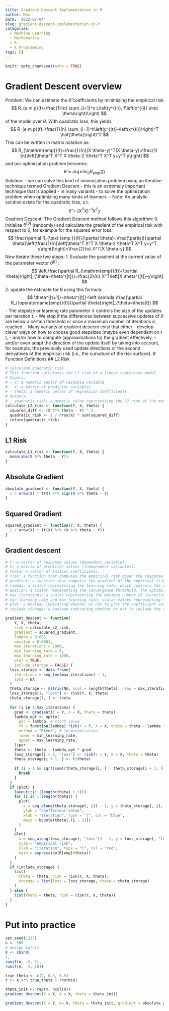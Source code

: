 ```yaml
---
title: Gradient Descent Implementation in R
author: Max
date: '2022-07-04'
slug: gradient-descent-implementation-in-r
categories:
  - Machine Learning
  - Mathematics
  - R
  - R Programming
tags: []
--- 
```


```r
knitr::opts_chunk$set(echo = TRUE)
```
# Gradient Descent overview
Problem:
We can estimate the $\hat{\theta}$ coefficients by minimizing the empirical risk
$$
R_{e m p}(f)=\frac{1}{n} \sum_{i=1}^n L\left(y^{(i)}, f\left(x^{(i)} \mid \theta\right)\right)
$$
of the model over $\theta$. With quadratic loss, this yields
$$
R_{e m p}(f)=\frac{1}{n} \sum_{i=1}^n\left(y^{(t)}-\left(x^{(i)}\right)^T \hat{\theta}\right)^2
$$
This can be written in matrix notation as:
$$
R_{\mathrm{emp}}(f)=\frac{1}{n}(X \theta-y)^T(X \theta-y)=\frac{1}{n}\left[\theta^T X^T X \theta-2 \theta^T X^T y+y^T y\right]
$$
and our optimization problem becomes:
$$
\hat{\theta}=\arg \min _\theta R_{\mathrm{emp}}(f)
$$
Solution:
- we can solve this kind of minimization problem using an iterative technique termed Gradient Descent
- this is an extremely important technique that is applied - in many variants - to solve the optimization problem when optimizing many kinds of learners.
- Note: An analytic solution exists for the quadratic loss, s.t.
$$
\hat{\theta}=\left(X^T X\right)^{-1} X^T y
$$
Gradient Descent:
The Gradient Descent method follows this algorithm:
0. Initialize $\theta^{[0]}$ (randomly) and calculate the gradient of the empirical risk with respect to $\theta$, for example for the squared error loss:
$$
\frac{\partial R_{\text {emp }}(f)}{\partial \theta}=\frac{\partial}{\partial \theta}\left(\frac{1}{n}\left[\theta^T X^T X \theta-2 \theta^T X^T y+y^T y\right]\right)=\frac{2}{n} X^T[X \theta-y]
$$
Now iterate these two steps:
1. Evaluate the gradient at the current value of the parameter vector $\theta^{[t]}$ :
$$
\left.\frac{\partial R_{\mathrm{emp}}(f)}{\partial \theta}\right|_{\theta=\theta^{[t]}}=\frac{2}{n} X^T\left[X \theta^{[t]}-y\right]
$$
2. update the estimate for $\theta$ using this formula:
$$
\theta^{[t+1]}=\theta^{[t]}-\left.\lambda \frac{\partial R_{\operatorname{emp}}(f)}{\partial \theta}\right|_{\theta=\theta[t]}
$$
- The stepsize or learning rate parameter $\lambda$ controls the size of the updates per iteration $t$.
- We stop if the differences between successive updates of $\theta$ are below a certain threshold or once a maximum number of iterations is reached.
- Many variants of gradient descent exist that either
- develop clever ways on how to choose good stepsizes (maybe even dependent on $t$ ),
- and/or how to compute (approximations to) the gradient effectively,
- and/or even adapt the direction of the update itself by taking into account, for example, the previously used update directions or the second derivatives of the empirical risk (i.e., the curvature of the risk surface).
# Function Definitions
## L2 Risk
```r
# Calculate quadratic risk
# This function calculates the L2 risk of a linear regression model
# Inputs:
# - Y: a numeric vector of response variable
# - X: a matrix of predictor variables
# - theta: a numeric vector of regression coefficients
# Outputs:
# - quadratic_risk: a numeric value representing the L2 risk of the model
calculate_L2_risk <- function(Y, X, theta) {
  squared_diff <- (X %*% theta - Y) ^ 2
  quadratic_risk <- 1 / nrow(X) * sum(squared_diff)
  return(quadratic_risk)
}


```
## L1 Risk
```r
calculate_L1_risk <- function(Y, X, theta) {
  mean(abs(X %*% theta - Y))
}

```
## Absolute Gradient
```r
absolute_gradient <- function(Y, X, theta) {
  1 / nrow(X) * t(X) %*% sign(X %*% theta - Y)
}
```


## Squared Gradient 
```r
squared_gradient <- function(Y, X, theta) {
  2 / nrow(X) * (t(X) %*% (X %*% theta - Y))
}
```

## Gradient descent
```r
# Y: a vector of response values (dependent variable).
# X: a matrix of predictor values (independent variables).
# theta: a vector of initial coefficients.
# risk: a function that computes the empirical risk given the response Y, predictor X, and coefficients theta. The default is risk_quadratic, which computes the squared error loss.
# gradient: a function that computes the gradient of the empirical risk given the response Y, predictor X, and coefficients theta. The default is gradient_quadratic, which computes the gradient of the squared error loss.
# lambda: a scalar representing the learning rate, which controls the step size for each iteration of gradient descent. The default value is 0.005.
# epsilon: a scalar representing the convergence threshold. The optimization algorithm stops when the change in coefficients between two iterations is less than epsilon. The default value is 0.0001.
# max_iterations: a scalar representing the maximum number of iterations allowed for gradient descent. The default value is 2000.
# min_learning_rate and max_learning_rate: scalar values representing the lower and upper bounds of the learning rate. The default values are 0 and 1000, respectively.
# plot: a boolean indicating whether or not to plot the coefficient values and loss function over iterations. The default value is TRUE.
# include_storage: a boolean indicating whether or not to include the storage of loss and coefficient values in the returned object. The default value is FALSE.

gradient_descent <- function(
    Y, X, theta,
    risk = calculate_L2_risk,
    gradient = squared_gradient,
    lambda = 0.005,
    epsilon = 0.0001,
    max_iterations = 2000,
    min_learning_rate = 0,
    max_learning_rate = 1000,
    plot = TRUE,
    include_storage = FALSE) {
  loss_storage <- data.frame(
    iterations = seq_len(max_iterations) - 1,
    loss = NA
  )
  theta_storage <- matrix(NA, ncol = length(theta), nrow = max_iterations + 1)
  loss_storage[1, "loss"] <- risk(Y, X, theta)
  theta_storage[1, ] <- theta
  
  for (i in 1:max_iterations) {
    grad <- gradient(Y = Y, X = X, theta = theta)
    lambda_opt <- optim(
      par = lambda, # start value
      fn = function(lambda) risk(Y = Y, X = X, theta = theta - lambda * grad), # to min
      method = "Brent", # 1d minimization
      lower = min_learning_rate,
      upper = max_learning_rate,
    )$par
    theta <- theta - lambda_opt * grad
    loss_storage[i + 1, "loss"] <- risk(Y = Y, X = X, theta = theta)
    theta_storage[i + 1, ] <- t(theta)
    
    if (i > 1 && sqrt(sum((theta_storage[i, ] - theta_storage[i + 1, ])^2)) < epsilon) {
      break
    }
  }
  if (plot) {
    layout(t(1:(length(theta) + 1)))
    for (i in 1:length(theta)) {
      plot(
        x = seq_along(theta_storage[, i]) - 1, y = theta_storage[, i],
        ylab = "coefficient value",
        xlab = "iteration", type = "l", col = "blue",
        main = bquote(theta[.(i - 1)])
      )
    }
    plot(
      x = seq_along(loss_storage[, "loss"]) - 1, y = loss_storage[, "loss"],
      ylab = "empirical risk",
      xlab = "iteration", type = "l", col = "red",
      main = expression(R[emp](theta))
    )
  }
  if (include_storage) {
    list(
      theta = theta, risk = risk(Y, X, theta),
      storage = list(loss = loss_storage, theta = theta_storage)
    )
  } else {
    list(theta = theta, risk = risk(Y, X, theta))
  }
}

```



# Put into practice
```r
set.seed(1337)
n <- 500
# design matrix
X <- cbind(
1,
runif(n, -5, 5),
runif(n, -3, 10))

true_theta <- c(2, 0.5, 0.5)
Y <- X %*% true_theta + rnorm(n)

theta_init <- rep(0, ncol(X))
gradient_descent(Y = Y, X = X, theta = theta_init)

```

```r
gradient_descent(Y = Y, X= X, theta = theta_init, gradient = absolute_gradient, risk = calculate_L1_risk)
```

